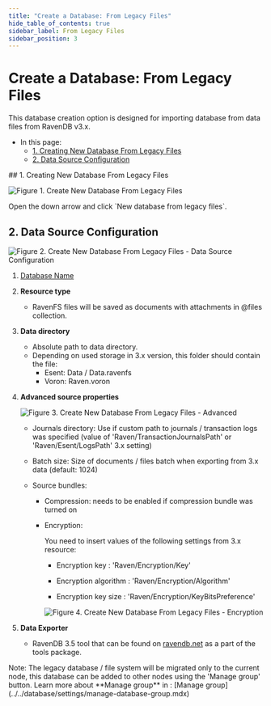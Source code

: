 ```yaml
---
title: "Create a Database: From Legacy Files"
hide_table_of_contents: true
sidebar_label: From Legacy Files
sidebar_position: 3
---
```



# Create a Database: From Legacy Files
<Admonition type="note" title="">

This database creation option is designed for importing database from data files from RavenDB v3.x.

* In this page:  
  * [1. Creating New Database From Legacy Files](../../../studio/database/create-new-database/from-legacy-files.mdx#1-creating-new-database-from-legacy-files)  
  * [2. Data Source Configuration](../../../studio/database/create-new-database/from-legacy-files.mdx#2-data-source-configuration)  
 
 </Admonition>
## 1. Creating New Database From Legacy Files

![Figure 1. Create New Database From Legacy Files](./assets/new-database-from-legacy-1.png)

<Admonition type="note" title="">
Open the down arrow and click `New database from legacy files`.
</Admonition>


## 2. Data Source Configuration

![Figure 2. Create New Database From Legacy Files - Data Source Configuration](./assets/new-database-from-legacy-2.png)

1. [Database Name](../../../studio/database/create-new-database/general-flow.mdx#2-database-name)

2. **Resource type**
    * RavenFS files will be saved as documents with attachments in @files collection.

3. **Data directory**
    * Absolute path to data directory. 
    * Depending on used storage in 3.x version, this folder should contain the file:
        * Esent: Data / Data.ravenfs
        * Voron: Raven.voron

4. **Advanced source properties**
    
    ![Figure 3. Create New Database From Legacy Files - Advanced](./assets/new-database-from-legacy-3.png)

    * Journals directory: Use if custom path to journals / transaction logs was specified (value of 'Raven/TransactionJournalsPath' or 'Raven/Esent/LogsPath' 3.x setting)

    * Batch size: Size of documents / files batch when exporting from 3.x data (default: 1024)

    * Source bundles: 
    
        * Compression: needs to be enabled if compression bundle was turned on

        * Encryption: 
        
            You need to insert values of the following settings from 3.x resource:

            * Encryption key : 'Raven/Encryption/Key'
            
            * Encryption algorithm : 'Raven/Encryption/Algorithm'

            * Encryption key size : 'Raven/Encryption/KeyBitsPreference'   
           
            ![Figure 4. Create New Database From Legacy Files - Encryption](./assets/new-database-from-legacy-4.png)

5. **Data Exporter**
    * RavenDB 3.5 tool that can be found on [ravendb.net](https://ravendb.net/download) as a part of the tools package.
    



<Admonition type="note" title="">
 Note: The legacy database / file system will be migrated only to the current node, this database can be added to other nodes using the 'Manage group' button.
 Learn more about **Manage group** in : [Manage group](../../database/settings/manage-database-group.mdx)  
</Admonition>

